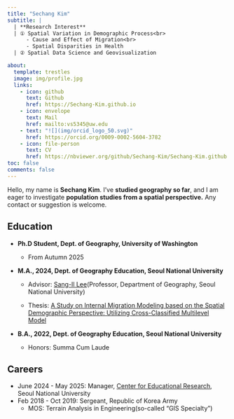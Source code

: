 ---
title: "Sechang Kim"
subtitle: |
  | **Research Interest**
  | ① Spatial Variation in Demographic Process<br>
      - Cause and Effect of Migration<br>
      - Spatial Disparities in Health
  | ② Spatial Data Science and Geovisualization

about:
  template: trestles
  image: img/profile.jpg
  links: 
    - icon: github
      text: Github
      href: https://Sechang-Kim.github.io
    - icon: envelope
      text: Mail
      href: mailto:vs5345@uw.edu
    - text: "![](img/orcid_logo_50.svg)"
      href: https://orcid.org/0009-0002-5604-3782
    - icon: file-person
      text: CV
      href: https://nbviewer.org/github/Sechang-Kim/Sechang-Kim.github.io/blob/main/materials/Sechang_KIM_CV%28JUN_2025%29.pdf
toc: false
comments: false
---

Hello, my name is **Sechang Kim**. I've **studied geography so far**, and I am eager to investigate **population studies from a spatial perspective.** Any contact or suggestion is welcome.

## Education

-   **Ph.D Student, Dept. of Geography, University of Washington**

    -   From Autumn 2025

-   **M.A., 2024, Dept. of Geography Education, Seoul National University**

    -   Advisor: [Sang-Il Lee](https://sangillee.snu.ac.kr/)(Professor, Department of Geography, Seoul National University)

    -   Thesis: [A Study on Internal Migration Modeling based on the Spatial Demographic Perspective: Utilizing Cross-Classified Multilevel Model](https://1drv.ms/b/s!AqXpktESgRDo8hRdSyJpuEO2FgzS?e=tb9CBp)

-   **B.A., 2022, Dept. of Geography Education, Seoul National University**

    -   Honors: Summa Cum Laude

## Careers

-   June 2024 - May 2025: Manager, [Center for Educational Research](https://eduresearch.snu.ac.kr/main/main.php), Seoul National University
-   Feb 2018 - Oct 2019: Sergeant, Republic of Korea Army
    -   MOS: Terrain Analysis in Engineering(so-called "GIS Specialty")
